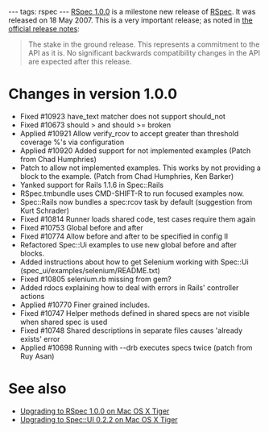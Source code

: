 ---
tags: rspec
---
[[RSpec 1.0.0]] is a milestone new release of [[RSpec]]. It was released on 18 May 2007. This is a very important release; as noted in [http://rubyforge.org/frs/shownotes.php?release_id=11800 the official release notes]:

<blockquote>The stake in the ground release. This represents a commitment to the API as it is. No significant
backwards compatibility changes in the API are expected after this release.</blockquote>

= Changes in version 1.0.0 =

* Fixed #10923 have_text matcher does not support should_not
* Fixed #10673 should > and should >= broken
* Applied #10921 Allow verify_rcov to accept greater than threshold coverage %'s via configuration
* Applied #10920 Added support for not implemented examples (Patch from Chad Humphries)
* Patch to allow not implemented examples.  This works by not providing a block to the example. (Patch from Chad Humphries, Ken Barker)
* Yanked support for Rails 1.1.6 in Spec::Rails
* RSpec.tmbundle uses CMD-SHIFT-R to run focused examples now.
* Spec::Rails now bundles a spec:rcov task by default (suggestion from Kurt Schrader)
* Fixed #10814 Runner loads shared code, test cases require them again
* Fixed #10753 Global before and after
* Fixed #10774 Allow before and after to be specified in config II
* Refactored Spec::Ui examples to use new global before and after blocks.
* Added instructions about how to get Selenium working with Spec::Ui (spec_ui/examples/selenium/README.txt)
* Fixed #10805 selenium.rb missing from gem?
* Added rdocs explaining how to deal with errors in Rails' controller actions
* Applied #10770 Finer grained includes.
* Fixed #10747 Helper methods defined in shared specs are not visible when shared spec is used
* Fixed #10748 Shared descriptions in separate files causes 'already exists' error
* Applied #10698 Running with --drb executes specs twice (patch from Ruy Asan)

= See also =

* [[Upgrading to RSpec 1.0.0 on Mac OS X Tiger]]
* [[Upgrading to Spec::UI 0.2.2 on Mac OS X Tiger]]

